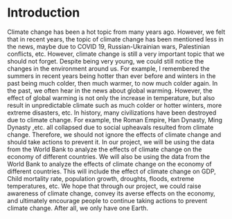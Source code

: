 # Introduction

Climate change has been a hot topic from many years ago. However, we felt that in recent years, the topic of climate change has been mentioned less in the news, maybe due to COVID 19, Russian-Ukrainian wars, Palestinian conflicts, etc. However, climate change is still a very important topic that we should not forget. Despite being very young, we could still notice the changes in the environment around us. For example, I remembered the summers in recent years being hotter than ever before and winters in the past being much colder, then much warmer, to now much colder again. In the past, we often hear in the news about global warming. However, the effect of global warming is not only the increase in temperature, but also result in unpredictable climate such as much colder or hotter winters, more extreme disasters, etc. In history, many civilizations have been destroyed due to climate change. For example, the Roman Empire, Han Dynasty, Ming Dynasty ,etc. all collapsed due to social upheavals resulted from climate change. Therefore, we should not ignore the effects of climate change and should take actions to prevent it. In our project, we will be using the data from the World Bank to analyze the effects of climate change on the economy of different countries. We will also be using the data from the World Bank to analyze the effects of climate change on the economy of different countries. This will include the effect of climate change on GDP, Child mortality rate, population growth, droughts, floods, extreme temperatures, etc. We hope that through our project, we could raise awareness of climate change, convey its averse effects on the economy, and ultimately encourage people to continue taking actions to prevent climate change. After all, we only have one Earth.
